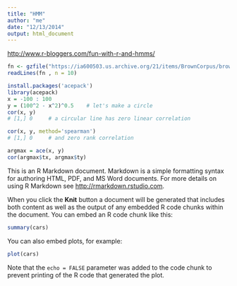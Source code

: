 ```yaml
---
title: "HMM"
author: "me"
date: "12/13/2014"
output: html_document
---
```


<http://www.r-bloggers.com/fun-with-r-and-hmms/>

```r
fn <- gzfile("https://ia600503.us.archive.org/21/items/BrownCorpus/brown.zip", )
readLines(fn , n = 10)

```

```r
install.packages('acepack')
library(acepack)
x = -100 : 100
y = (100^2 - x^2)^0.5    # let's make a circle
cor(x, y)
# [1,] 0     # a circular line has zero linear correlation

cor(x, y, method='spearman')
# [1,] 0     # and zero rank correlation

argmax = ace(x, y)
cor(argmax$tx, argmax$ty)

```



This is an R Markdown document. Markdown is a simple formatting syntax for authoring HTML, PDF, and MS Word documents. For more details on using R Markdown see <http://rmarkdown.rstudio.com>.

When you click the **Knit** button a document will be generated that includes both content as well as the output of any embedded R code chunks within the document. You can embed an R code chunk like this:

```r
summary(cars)
```

You can also embed plots, for example:

```r
plot(cars)
```

Note that the `echo = FALSE` parameter was added to the code chunk to prevent printing of the R code that generated the plot.
